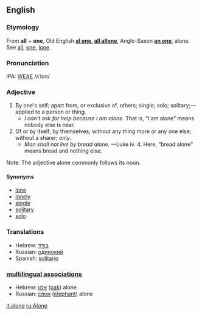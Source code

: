 ==English==
===Etymology===
From '''all''' + '''one''', Old English '''[[al one]], [[all allone]]''', Anglo-Saxon '''[[an one]]''', alone.  See [[all]], [[one]], [[lone]].

===Pronunciation===
IPA: [[WEAE]] /ʌˈlon/

===Adjective===
# By one's self; apart from, or exclusive of, others; single; solo; solitary;&mdash;applied to a person or thing.
#* ''I can't ask for help because I am alone.''  That is, &ldquo;I am alone&rdquo; means nobody else is near.
# Of or by itself; by themselves; without any thing more or any one else; without a sharer; only.
#* ''Man shall not live by bread alone.'' &mdash;Luke iv. 4.  Here, &ldquo;bread alone&rdquo; means bread and nothing else.

Note: The adjective alone commonly follows its noun.


====Synonyms====
*[[lone]]
*[[lonely]]
*[[single]]
*[[solitary]]
*[[solo]]

===Translations===
*Hebrew: [[:he:בודד|בודד]]
*Russian: [[:ru:одинокий|одинокий]]
*Spanish: [[solitario]]

===[[multilingual associations]]===
*Hebrew: [[:he:אלון|אלון]] ([[oak]]) alone
*Russian: [[:ru:слон|слон]] ([[elephant]]) alone

<!-- material copied from Webster's Revised Unabridged Dictionary (1913) -->

[[it:alone]]
[[ru:Alone]]
